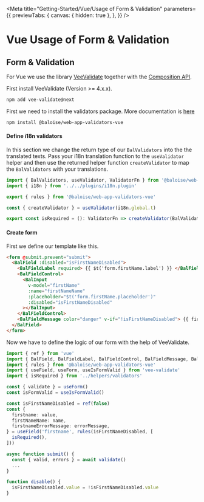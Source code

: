 
<Meta
  title="Getting-Started/Vue/Usage of Form & Validation"
  parameters={{
    previewTabs: {
      canvas: { hidden: true },
    },
  }}
/>

# Vue Usage of Form & Validation

## Form & Validation

For Vue we use the library [VeeValidate](https://vee-validate.logaretm.com/v4/) together with the [Composition API](https://v3.vuejs.org/guide/composition-api-introduction.html).

First install VeeValidate (Version >= 4.x.x).

```bash
npm add vee-validate@next
```

First we need to install the validators package.
More documentation is [here](https://github.com/baloise/web-app-utils/blob/master/packages/validators/README.md)

```bash
npm install @baloise/web-app-validators-vue
```

#### Define i18n validators

In this section we change the return type of our `BalValidators` into the the translated texts.
Pass your i18n translation function to the `useValidator` helper and then use the returned helper function `createValidator` to map the `BalValidators` with your translations.

```typescript
import { BalValidators, useValidator, ValidatorFn } from '@baloise/web-app-validators-vue'
import { i18n } from '../../plugins/i18n.plugin'

export { rules } from '@baloise/web-app-validators-vue'

const { createValidator } = useValidator(i18n.global.t)

export const isRequired = (): ValidatorFn => createValidator(BalValidators.isRequired(), 'validator.required')
```

#### Create form

First we define our template like this.

```html
<form @submit.prevent="submit">
  <BalField :disabled="isFirstNameDisabled">
    <BalFieldLabel required> {{ $t('form.firstName.label') }} </BalFieldLabel>
    <BalFieldControl>
      <BalInput
        v-model="firstName"
        :name="firstNameName"
        :placeholder="$t('form.firstName.placeholder')"
        :disabled="isFirstNameDisabled"
      ></BalInput>
    </BalFieldControl>
    <BalFieldMessage color="danger" v-if="!isFirstNameDisabled"> {{ firstNameErrorMessage }} </BalFieldMessage>
  </BalField>
</form>
```

Now we have to define the logic of our form with the help of VeeValidate.

```typescript
import { ref } from 'vue'
import { BalField, BalFieldLabel, BalFieldControl, BalFieldMessage, BalInput } from '@baloise/design-system-components-vue'
import { rules } from '@baloise/web-app-validators-vue'
import { useField, useForm, useIsFormValid } from 'vee-validate'
import { isRequired } from '../helpers/validators'

const { validate } = useForm()
const isFormValid = useIsFormValid()

const isFirstNameDisabled = ref(false)
const {
  firstname: value,
  firstNameName: name,
  firstnameErrorMessage: errorMessage,
} = useField('firstname', rules(isFirstNameDisabled, [
  isRequired(),
]))

async function submit() {
  const { valid, errors } = await validate()
  ...
}

function disable() {
  isFirstNameDisabled.value = !isFirstNameDisabled.value
}
```

<bal-doc-github link="/stories/getting-started/vue/02-05-usage-form.stories.mdx"></bal-doc-github>

